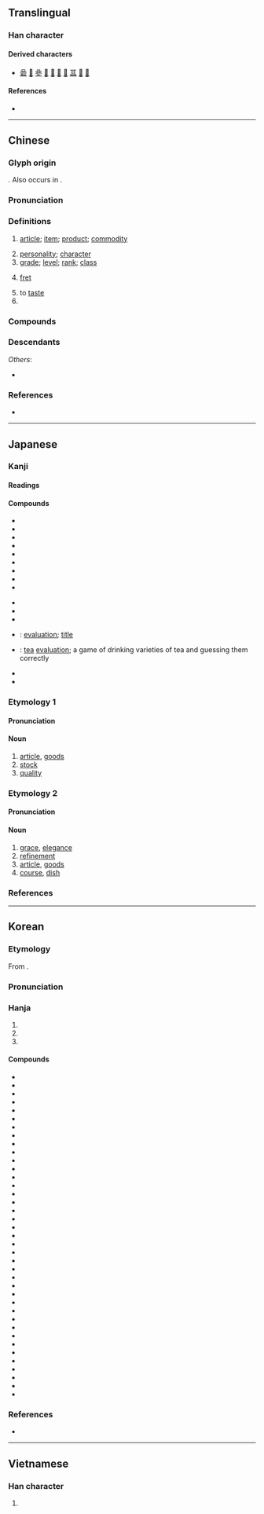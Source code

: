 {{also|晶|㗊}}
{{character info}}
==Translingual==
{{stroke order|strokes=9}}

===Han character===
{{Han char|rn=30|rad=口|as=06|sn=9|four=60660|canj=RRR|ids=⿱口吅}}

====Derived characters====
* [[碞]] [[𠻖]] [[𠻝]] [[𠼧]] [[𤸔]] [[𭊉]] [[𮀭]] [[䓵]] [[𠾅]] [[𥰔]]

====References====
* {{Han ref|kx=0188.120|dkj=03581|dj=0407.120|hdz=10615.100|uh=54C1|ud=21697|bh=AB7E|bd=43902}}

----

==Chinese==
{{zh-forms|alt=𠯮}}

===Glyph origin===
{{Han etym}}
{{zh-etym-triple|口|mouth}}. Also occurs in {{zh-l|*區}}.

===Pronunciation===
{{zh-pron
|m=pǐn
|ma=Zh-pin.ogg
|m-s=
|c=ban2
|c-t=
|g=
|h=pfs=phín;gd=pin3
|j=
|mb=pěng
|md=pīng
|mn=phín
|mn-t=bing2
|w=2phin
|x=
|mc=y
|oc=y
|cat=n,pn,v
}}

===Definitions===
{{zh-hanzi}}

# [[article]]; [[item]]; [[product]]; [[commodity]]
#: {{zh-x|商品|merchandise}}
#: {{zh-x|食品|foodstuff}}
# [[personality]]; [[character]]
# [[grade]]; [[level]]; [[rank]]; [[class]]
# {{lb|zh|musical instrument|of a [[string instrument]]}} [[fret]]
# to [[taste]]
# {{surname|zh}}

===Compounds===
{{zh-der|產品|一品|一品紅|一品鍋|三品|上品|下品|中心商品|中間產品|九品|九品中正|九品詞|乳品|乳製品|五品|人品|代替品|代用品|仿冒品|仿製品|低溫食品|作品|供品|保養品|健康食品|偽品|備品|備用品|免稅品|冰品|冷凍食品|凡品|出品|出版品|副產品|加工品|劣品|化妝品|半成品|半製品|印刷品|品位|品位分類|品例|品名|品味|品嘗|品嚐|品學|品學兼優|品官|品度|品庶|品弄|品彙|品從|品德|品性|品月|品服|品望|品格|品格教育|品格清高|品次|品流|品牌|品物|品理|品目|品相|品秩|品種|品種改良|品竹彈絲|品竹調弦|品竹調絲|品第|品節|品管|品管員|品管圈|品簫|品紅|品級|品綠|品脫|品花寶鑑|品茗|品茶|品蓮臺|品藻|品行|品行端醇|品評|品調|品貌|品貌風流|品質|品質管制|品酒|品酒師|品量|品鑑|品頭論足|品頭題足|品題|品類|品食|品高德重|商品|商品情報|商品條碼|商品檢驗|國產品|大品般若|奢侈品|奶品|妙品|官品|宣傳品|對品調用|小品|小品文|展覽品|工藝品|差品|廢品|強化食品|彈絲品竹|微波食品|必需品|成品|戰利品|手工藝品|抵押品|拳頭產品|擔保品|敦品勵學|日用品|晚明小品|普門品|書品|替代品|果品|棉織品|棋品|極品|樂品|樣品|樣品屋|次品|正品|殉葬品|殊品|殘品|毒品|毛織品|民用品|油品|流品|流當品|消耗品|消費品|滋養品|無印良品|物品|特價品|犧牲品|獎品|珍品|甄才品能|甜品|生活品質|生物食品|產品|產品組合|產品線|用品|皮製品|相容產品|真品|神品|祭品|禁品|禁製品|禮品|禮品店|禮品書|立品|管制品|粗品|粗製品|精品|紀念品|純品|紡織品|絕世孤品|絕品|絲織品|美術品|耐久品|聖品|能品|脫水食品|臺灣精品|舶來品|花品|茶品|藝品|藝術品|藥品|處理品|虛擬樣品|補品|補給品|裝飾品|製品|製造品|複印品|複品牌|複製品|評品|評頭品足|詩品|調味品|調絃品竹|調絲品竹|貢品|貨品|貴品|賚品|賭品|贈品|贗品|軍品|農產品|逸品|違禁品|配給品|金融商品|針織品|阿托品|附屬品|陪葬品|陶土製品|非賣品|音像製品|音品|題品|食品|食品工業|食品衛生|高品|高官極品|鹼性食品|鹽藏品|麻織品|麻醉藥品|品柱|品田|無品}}

===Descendants===
{{CJKV||ひん|j2=ほん|품|phẩm}}
''Others'':
* {{desc|vi|bor=1|phím|t=[[fret]]; [[key]]}}

===References===
* {{R:twedu|A00575}}

{{zh-cat|Advanced|String instruments}}

----

==Japanese==

===Kanji===
{{ja-kanji|grade=3|rs=口06}}

====Readings====
{{ja-readings
|goon=ほん
|kanon=ひん
|kun=しな-
}}

====Compounds====
{{der-top|Compounds}}
* {{ja-r|品%薄|しな%うす}}
* {{ja-r|品%切れ|しな%ぎれ}}
* {{ja-r|品%定め|しな%さだめ}}
* {{ja-r|品%物|しな%もの}}
* {{ja-r|品%位|ひん%い}}
* {{ja-r|品%格|ひん%かく}}
* {{ja-r|品%行|ひん%こう}}
* {{ja-r|品%行%方%正|ひん%こう%ほう%せい}}
* {{ja-r|品%詞|ひん%し}}
{{der-mid}}
* {{ja-r|品%質|ひん%しつ}}
* {{ja-r|品%種|ひん%しゅ}}
* {{ja-r|品%性|ひん%せい}}
* {{ja-r|品%題|ひん%だい}}: [[evaluation]]; [[title]]
* {{ja-r|品%茶|ひん%ちゃ}}: [[tea]] [[evaluation]]; a game of drinking varieties of tea and guessing them correctly
* {{ja-r|品%評|ひん%ぴょう}}
* {{ja-r|品%目|ひん%もく}}
{{der-bottom}}

===Etymology 1===
{{ja-kanjitab|しな|yomi=k}}

====Pronunciation====
{{ja-pron|yomi=k|しな|acc=0|acc_ref=DJR}}

====Noun====
{{ja-noun|しな}}

# [[article]], [[goods]]
# [[stock]]
# [[quality]]

===Etymology 2===
{{ja-kanjitab|ひん|yomi=o}}

====Pronunciation====
{{ja-pron|yomi=kanon|ひん|acc=0|acc_ref=DJR}}

====Noun====
{{ja-noun|ひん}}

# [[grace]], [[elegance]]
# [[refinement]]
# [[article]], [[goods]]
# [[course]], [[dish]]

===References===
<references/>

----

==Korean==

===Etymology===
From {{der|ko|ltc|-}} {{ltc-l|品}}.

{{collapse|
* {{hanja-dongguk|픔〯|phǔm}}
* {{hanja-hunmong|품〯|phwǔm|雜語}}
|Historical readings
|bg=#FFFFFF}}

===Pronunciation===
{{ko-hanja-pron|품|pʰuːm|alt=y}}

===Hanja===
{{ko-hanja-search}}
{{ko-hanja|[[물건]]([[物件]])|품}}

# {{hanja form of|품|[[article]]; [[goods]]}}
# {{hanja form of|품|[[personality]]; [[character]]}}
# {{hanja form of|품|[[quality]]}}

====Compounds====
{{der-top3|Compounds}}
* {{ko-l|품질|品質}}
* {{ko-l|제품|製品}}
* {{ko-l|상품|商品}}
* {{ko-l|식품|食品}}
* {{ko-l|물품|物品}}
* {{ko-l|부품|部品}}
* {{ko-l|작품|作品}}
* {{ko-l|납품|納品}}
* {{ko-l|금품|金品}}
* {{ko-l|품목|品目}}
* {{ko-l|비품|菲品}}
* {{ko-l|성품|性品}}
* {{ko-l|품성|品性}}
* {{ko-l|약품|藥品}}
* {{ko-l|진품|眞品}}
* {{ko-l|명품|名品}}
* {{ko-l|인품|人品}}
* {{ko-l|품격|品格}}
* {{ko-l|품귀|品貴}}
* {{ko-l|품행|品行}}
* {{ko-l|품등|品等}}
* {{ko-l|정품|正品}}
* {{ko-l|경품|景品}}
* {{ko-l|품위|品位}}
* {{ko-l|품정|品定}}
* {{ko-l|품평|品評}}
* {{ko-l|품종|品種}}
* {{ko-l|상품|上品}}
* {{ko-l|반품|返品}}
* {{ko-l|품계|品階}}
* {{ko-l|용품|用品}}
* {{ko-l|품사|品詞}}
* {{ko-l|오품|五品}}
* {{ko-l|출품|出品}}
* {{ko-l|대품|代品}}
* {{ko-l|비품|備品}}
* {{ko-l|사품|私品}}
* {{ko-l|일품|一品}}
* {{ko-l|소품|小品}}
{{der-bottom}}

===References===
* {{R:hanjadoc|1211}}

----

==Vietnamese==

===Han character===
{{vi-hantu|[[phẩm]]|rs=口06}}

# {{rfdef|vi|sort=口06}}